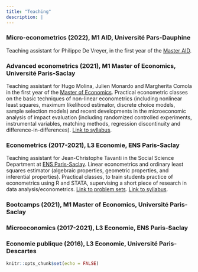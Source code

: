 ```yaml
---
title: "Teaching"
description: |
---
```


### Micro-econometrics (2022), M1 AID, Université Pars-Dauphine
Teaching assistant for Philippe De Vreyer, in the first year of the [Master AID](https://dauphine.psl.eu/en/training/masters-degrees/international-affairs-and-development).

### Advanced econometrics (2021), M1 Master of Economics, Université Paris-Saclay
Teaching assistant for Hugo Molina, Julien Monardo and Margherita Comola in the first year of the [Master of Economics](https://www.universite-paris-saclay.fr/formation/master/economie/m1-economics#programme). Practical econometric classes on the basic techniques of non-linear econometrics (including nonlinear least squares, maximum likelihood estimator, discrete choice models, sample selection models) and recent developments in the microeconomic analysis of impact evaluation (including randomized controlled experiments, instrumental variables, matching methods, regression discontinuity and difference-in-differences). [Link to syllabus](https://www.dropbox.com/s/h7g93zrn1c74s5s/TutorialsProgram.pdf?dl=0).

### Econometrics (2017-2021), L3 Economie, ENS Paris-Saclay
Teaching assistant for Jean-Christophe Tavanti in the Social Science Department at [ENS Paris-Saclay ](https://ens-paris-saclay.fr/en/education/departments/human-and-social-sciences-shs-department). Linear econometrics and ordinary least squares estimator (algebraic properties, geometric properties, and inferential properties). Practical classes, to train students practice of econometrics using R and STATA, supervising a short piece of research in data analysis/econometrics. [Link to problem sets](https://www.dropbox.com/s/0eyha8ubr7fxaot/brochure_tds.pdf?dl=0). [Link to syllabus](https://www.dropbox.com/s/ixu8w4q1g5a590y/prog_TDs_R.pdf?dl=0).

### Bootcamps (2021), M1 Master of Economics, Université Paris-Saclay

### Microeconomics (2017-2021), L3 Economie, ENS Paris-Saclay

### Economie publique (2016), L3 Economie, Université Paris-Descartes

```r
knitr::opts_chunk$set(echo = FALSE)
```

